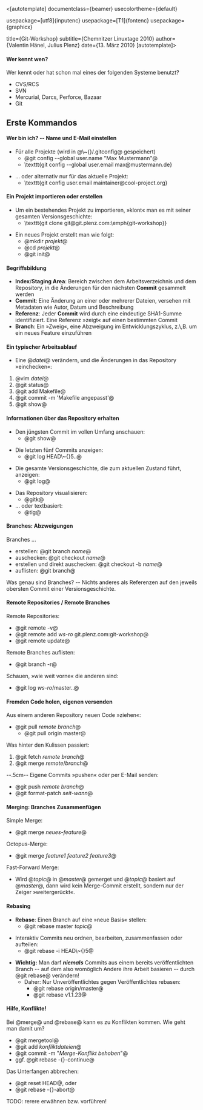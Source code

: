 <[autotemplate]
documentclass={beamer}
usecolortheme={default}

usepackage=[utf8]{inputenc}
usepackage=[T1]{fontenc}
usepackage={graphicx}

title={Git-Workshop}
subtitle={Chemnitzer Linuxtage 2010}
author={Valentin Hänel, Julius Plenz}
date={13. März 2010}
[autotemplate]>

==== Wer kennt wen? ====

Wer kennt oder hat schon mal eines der folgenden Systeme benutzt?
* CVS/RCS
* SVN
* Mercurial, Darcs, Perforce, Bazaar
* Git

== Erste Kommandos ==

==== Wer bin ich? -- Name und E-Mail einstellen ====

* Für alle Projekte (wird in @\~{}/.gitconfig@ gespeichert)
** @git config --global user.name "Max Mustermann"@
** \texttt{git config --global user.email max@mustermann.de}

* ... oder alternativ nur für das aktuelle Projekt:
** \texttt{git config user.email maintainer@cool-project.org}

==== Ein Projekt importieren oder erstellen ====

* Um ein bestehendes Projekt zu importieren, »klont« man es mit seiner gesamten Versionsgeschichte:
** \texttt{git clone git@git.plenz.com:\emph{git-workshop}}

* Ein neues Projekt erstellt man wie folgt:
** @mkdir ''projekt''@
** @cd ''projekt''@
** @git init@

==== Begriffsbildung ====

* '''Index'''/'''Staging Area''': Bereich zwischen dem Arbeitsverzeichnis und dem Repository, in die Änderungen für den nächsten '''Commit''' gesammelt werden
* '''Commit''': Eine Änderung an einer oder mehrerer Dateien, versehen mit Metadaten wie Autor, Datum und Beschreibung
* '''Referenz''': Jeder '''Commit''' wird durch eine eindeutige SHA1-Summe identifiziert. Eine Referenz »zeigt« auf einen bestimmten Commit
* '''Branch''': Ein »Zweig«, eine Abzweigung im Entwicklungszyklus, z.\,B. um ein neues Feature einzuführen

==== Ein typischer Arbeitsablauf ====

* Eine @''datei''@ verändern, und die Änderungen in das Repository »einchecken«:
# @vim ''datei''@
# @git status@
# @git add Makefile@
# @git commit -m 'Makefile angepasst'@
# @git show@

==== Informationen über das Repository erhalten ====

* Den jüngsten Commit im vollen Umfang anschauen:
** @git show@

* Die letzten fünf Commits anzeigen:
** @git log HEAD\~{}5..@

* Die gesamte Versionsgeschichte, die zum aktuellen Zustand führt, anzeigen:
** @git log@

* Das Repository visualisieren:
** @gitk@
* ... oder textbasiert:
** @tig@

==== Branches: Abzweigungen ====

Branches ...
* erstellen: @git branch ''name''@
* auschecken: @git checkout ''name''@
* erstellen und direkt auschecken: @git checkout -b ''name''@
* auflisten: @git branch@

Was genau sind Branches? -- Nichts anderes als Referenzen auf den jeweils
obersten Commit einer Versionsgeschichte.

==== Remote Repositories / Remote Branches ====

Remote Repositories:
* @git remote -v@
* @git remote add ''ws-ro'' git.plenz.com:git-workshop@
* @git remote update@

Remote Branches auflisten:
* @git branch -r@

Schauen, »wie weit vorne« die anderen sind:
* @git log ''ws-ro''/master..@

==== Fremden Code holen, eigenen versenden ====

Aus einem anderen Repository neuen Code »ziehen«:
* @git pull ''remote'' ''branch''@
** @git pull origin master@
Was hinter den Kulissen passiert:
# @git fetch ''remote'' ''branch''@
# @git merge ''remote''/''branch''@

--.5cm--
Eigene Commits »pushen« oder per E-Mail senden:
* @git push ''remote'' ''branch''@
* @git format-patch ''seit-wann''@

==== Merging: Branches Zusammenfügen ====

Simple Merge:
* @git merge ''neues-feature''@

Octopus-Merge:
* @git merge ''feature1'' ''feature2'' ''feature3''@

Fast-Forward Merge:
* Wird @''topic''@ in @''master''@ gemerget und @''topic''@ basiert auf @''master''@, dann wird kein Merge-Commit erstellt, sondern nur der Zeiger »weitergerückt«.

==== Rebasing ====

* '''Rebase''': Einen Branch auf eine »neue Basis« stellen:
** @git rebase master ''topic''@

* Interaktiv Commits neu ordnen, bearbeiten, zusammenfassen oder aufteilen:
** @git rebase -i HEAD\~{}5@

* '''Wichtig:''' Man darf '''''niemals''''' Commits aus einem bereits veröffentlichten Branch -- auf dem also womöglich Andere ihre Arbeit basieren -- durch @git rebase@ verändern!
** Daher: Nur Unveröffentlichtes gegen Veröffentlichtes rebasen:
*** @git rebase origin/master@
*** @git rebase v1.1.23@

==== Hilfe, Konflikte! ====

Bei @merge@ und @rebase@ kann es zu Konflikten kommen. Wie geht man damit um?
* @git mergetool@
* @git add ''konfliktdateien''@
* @git commit -m "''Merge-Konflikt behoben''"@
* ggf. @git rebase -{}-continue@

Das Unterfangen abbrechen:
* @git reset HEAD@, oder
* @git rebase -{}-abort@

TODO: rerere erwähnen bzw. vorführen!
